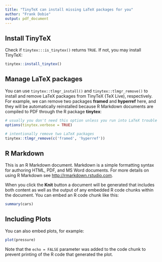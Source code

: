 ```yaml
---
title: "TinyTeX can install missing LaTeX packages for you"
author: "Frank Dobie"
output: pdf_document
---
```


## Install TinyTeX

Check if `tinytex:::is_tinytex()` returns `TRUE`. If not, you may install TinyTeX:

```r
tinytex::install_tinytex()
```

## Manage LaTeX packages

You can use `tinytex::tlmgr_install()` and `tinytex::tlmgr_remove()` to install and remove LaTeX packages from TinyTeX (TeX Live), respectively. For example, we can remove two packages **framed** and **hyperref** here, and they will be automatically reinstalled because R Markdown documents are compiled to PDF through the R package **tinytex**:

```r
# usually you don't need this option unless you run into LaTeX trouble
options(tinytex.verbose = TRUE)

# intentionally remove two LaTeX packages
tinytex::tlmgr_remove(c('framed', 'hyperref'))
```

## R Markdown

This is an R Markdown document. Markdown is a simple formatting syntax for authoring HTML, PDF, and MS Word documents. For more details on using R Markdown see <http://rmarkdown.rstudio.com>.

When you click the **Knit** button a document will be generated that includes both content as well as the output of any embedded R code chunks within the document. You can embed an R code chunk like this:

```r
summary(cars)
```

## Including Plots

You can also embed plots, for example:

```r
plot(pressure)
```

Note that the `echo = FALSE` parameter was added to the code chunk to prevent printing of the R code that generated the plot.
